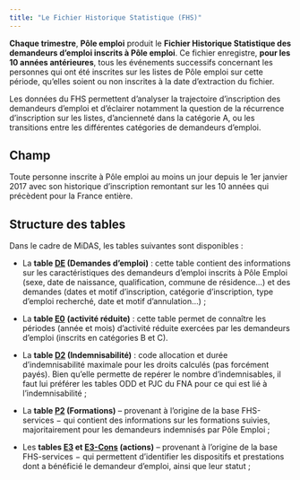 ```yaml
---
title: "Le Fichier Historique Statistique (FHS)"
---
```


**Chaque trimestre**, **Pôle emploi** produit le **Fichier Historique Statistique des demandeurs d'emploi inscrits à Pôle emploi**. Ce fichier enregistre, **pour les 10 années antérieures**, tous les événements successifs concernant les personnes qui ont été inscrites sur les listes de Pôle emploi sur cette période, qu'elles soient ou non inscrites à la date d'extraction du fichier.

Les données du FHS permettent d'analyser la trajectoire d'inscription des demandeurs d'emploi et d'éclairer notamment la question de la récurrence d'inscription sur les listes, d'ancienneté dans la catégorie A, ou les transitions entre les différentes catégories de demandeurs d'emploi.

## Champ

Toute personne inscrite à Pôle emploi au moins un jour depuis le 1er janvier 2017 avec son historique d'inscription remontant sur les 10 années qui précèdent pour la France entière.

## Structure des tables

Dans le cadre de MiDAS, les tables suivantes sont disponibles :

-   La **table [DE](DE/DE_presentation.html) (Demandes d'emploi)** : cette table contient des informations sur les caractéristiques des demandeurs d'emploi inscrits à Pôle Emploi (sexe, date de naissance, qualification, commune de résidence...) et des demandes (dates et motif d'inscription, catégorie d'inscription, type d'emploi recherché, date et motif d'annulation...) ;

-   La **table [E0](E0/E0_presentation.qmd)** **(activité réduite)** : cette table permet de connaître les périodes (année et mois) d'activité réduite exercées par les demandeurs d'emploi (inscrits en catégories B et C).

-   La **table [D2](D2/D2_presentation.qmd) (Indemnisabilité)** : code allocation et durée d'indemnisabilité maximale pour les droits calculés (pas forcément payés). Bien qu'elle permette de repérer le nombre d'indemnisables, il faut lui préférer les tables ODD et PJC du FNA pour ce qui est lié à l'indemnisabilité ;

-   La **table [P2](P2/P2_presentation.qmd) (Formations)** -- provenant à l'origine de la base FHS-services − qui contient des informations sur les formations suivies, majoritairement pour les demandeurs indemnisés par Pôle Emploi ;

-   Les **tables [E3](E3/E3_presentation.qmd) et [E3-Cons](E3_Cons/E3_Cons_presentation.qmd) (actions)** -- provenant à l'origine de la base FHS-services − qui permettent d'identifier les dispositifs et prestations dont a bénéficié le demandeur d'emploi, ainsi que leur statut ;
